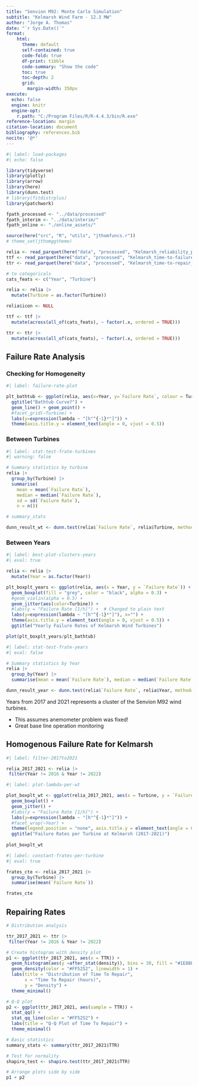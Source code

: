```yaml
---
title: "Senvion M92: Monte Carlo Simulation"
subtitle: "Kelmarsh Wind Farm - 12.3 MW"
author: "Jorge A. Thomas"
date: "`r Sys.Date()`"
format:    
    html:
      theme: default
      self-contained: true
      code-fold: true
      df-print: tibble
      code-summary: "Show the code"
      toc: true
      toc-depth: 2
      grid: 
        margin-width: 350px      
execute: 
  echo: false
  engine: knitr
  engine-opt:
    r.path: "C:/Program Files/R/R-4.4.3/bin/R.exe"  
reference-location: margin 
citation-location: document
bibliography: references.bib
nocite: '@*'
---
```


```r
#| label: load-packages
#| echo: false

library(tidyverse)
library(plotly)
library(arrow)
library(here)
library(dunn.test)
# library(fitdistrplus)
library(patchwork)

fpath_processed <- "../data/processed"
fpath_interim <- "../data/interim/"
fpath_online <- "./online_assets/"

source(here("src", "R", "utils", "jthomfuncs.r"))
# theme_set(jthomggtheme)

relia <- read_parquet(here("data", "processed", "Kelmarsh_reliability_paramaters_2016_2022_n42_cols12.parquet"))
ttf <- read_parquet(here("data", "processed", "Kelmarsh_time-to-failure_2016_2022_n929_cols8.parquet"))
ttr <- read_parquet(here("data", "processed", "Kelmarsh_time-to-repair_2016_2022_n889_cols8.parquet"))

# to categoricals
cats_feats <- c("Year", "Turbine")

relia <- relia |>  
  mutate(Turbine = as.factor(Turbine))

relia$icon <- NULL

ttf <- ttf |>
  mutate(across(all_of(cats_feats), ~ factor(.x, ordered = TRUE)))

ttr <- ttr |>
  mutate(across(all_of(cats_feats), ~ factor(.x, ordered = TRUE)))       

```

## Failure Rate Analysis 

### Checking for Homogeneity

```r
#| label: failure-rate-plot

plt_bathtub <- ggplot(relia, aes(x=Year, y=`Failure Rate`, colour = Turbine)) +
  ggtitle("Bathtub Curve?") +
  geom_line() + geom_point() +
  #facet_grid(~Turbine) + 
  labs(y=expression(lambda ~ "[h"^{-1}*"]")) +
  theme(axis.title.y = element_text(angle = 0, vjust = 0.5))

```

### Between Turbines


```r
#| label: stat-test-frate-turbines
#| warning: false

# Summary statistics by turbine
relia |>
  group_by(Turbine) |>
  summarise(
    mean = mean(`Failure Rate`),
    median = median(`Failure Rate`),
    sd = sd(`Failure Rate`),
    n = n())

# summary_stats

dunn_result_wt <- dunn.test(relia$`Failure Rate`, relia$Turbine, method="none", kw=TRUE, label=TRUE, wrap=TRUE)

```

### Between Years

```r
#| label: best-plot-clusters-years
#| eval: true

relia <- relia |>  
  mutate(Year = as.factor(Year))

plt_boxplt_years <- ggplot(relia, aes(x = Year, y = `Failure Rate`)) +
  geom_boxplot(fill = "grey", color = "black", alpha = 0.3) +  
  #geom_violin(alpha = 0.5) +
  geom_jitter(aes(color=Turbine)) +  
  #labs(y = "Failure Rate [1/h]") +  # Changed to plain text
  labs(y=expression(lambda ~ "[h"^{-1}*"]"), x="") +  
  theme(axis.title.y = element_text(angle = 0, vjust = 0.5)) +
  ggtitle("Yearly Failure Rates of Kelmarsh Wind Turbines")

plot(plt_boxplt_years/plt_bathtub)

```

```r
#| label: stat-test-frate-years
#| eval: false

# Summary statistics by Year
relia |>
  group_by(Year) |>
  summarise(mean = mean(`Failure Rate`), median = median(`Failure Rate`), sd = sd(`Failure Rate`), n = n())

dunn_result_year <- dunn.test(relia$`Failure Rate`, relia$Year, method="none", kw=TRUE, label=TRUE, wrap=TRUE)
```

Years from 2017 and 2021 represents a cluster of the Senvion M92 wind turbines.

- This assumes anemometer problem was fixed!
- Great base line operation monitoring

## Homogenous Failure Rate for Kelmarsh

```r
#| label: filter-2017to2021

relia_2017_2021 <- relia |> 
 filter(Year != 2016 & Year != 2022)

```

```r
#| label: plot-lambda-per-wt

plot_boxplt_wt <- ggplot(relia_2017_2021, aes(x = Turbine, y = `Failure Rate`, colour=Turbine)) +
  geom_boxplot() +
  geom_jitter() +
  #labs(y = "Failure Rate [1/h]") +
  labs(y=expression(lambda ~ "[h"^{-1}*"]")) +
  #facet_wrap(~Year) +  
  theme(legend.position = "none", axis.title.y = element_text(angle = 0, vjust = 0.5)) +
  ggtitle("Failure Rates per Turbine at Kelmarsh (2017-2021)")
  
plot_boxplt_wt

```

```r
#| label: constant-frates-per-turbine
#| eval: true

frates_cte <- relia_2017_2021 |>
  group_by(Turbine) |>
  summarise(mean(`Failure Rate`))

frates_cte

```

## Repairing Rates

```r
# Distribution analysis

ttr_2017_2021 <- ttr |> 
 filter(Year != 2016 & Year != 2022)

# Create histogram with density plot
p1 <- ggplot(ttr_2017_2021, aes(x = TTR)) +
  geom_histogram(aes(y =after_stat(density)), bins = 30, fill = "#1E88E5", alpha = 0.7) +
  geom_density(color = "#FF5252", linewidth = 1) +
  labs(title = "Distribution of Time To Repair",
       x = "Time To Repair (hours)",
       y = "Density") +
  theme_minimal()

# Q-Q plot
p2 <- ggplot(ttr_2017_2021, aes(sample = TTR)) +
  stat_qq() +
  stat_qq_line(color = "#FF5252") +
  labs(title = "Q-Q Plot of Time To Repair") +
  theme_minimal()

# Basic statistics
summary_stats <- summary(ttr_2017_2021$TTR)

# Test for normality
shapiro_test <- shapiro.test(ttr_2017_2021$TTR)

# Arrange plots side by side
p1 + p2

```

